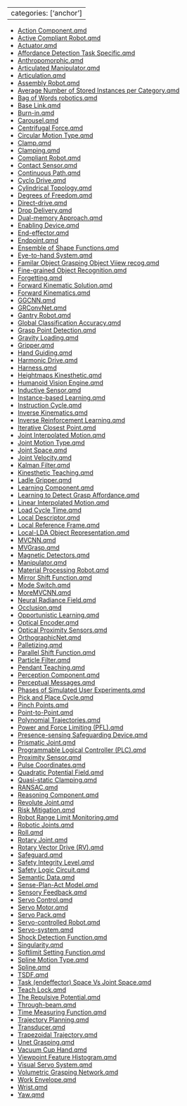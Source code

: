 
---
categories: ['anchor']
---

- [Action Component.qmd](Action%20Component.qmd)
- [Active Compliant Robot.qmd](Active%20Compliant%20Robot.qmd)
- [Actuator.qmd](Actuator.qmd)
- [Affordance Detection Task Specific.qmd](Affordance%20Detection%20Task%20Specific.qmd)
- [Anthropomorphic.qmd](Anthropomorphic.qmd)
- [Articulated Manipulator.qmd](Articulated%20Manipulator.qmd)
- [Articulation.qmd](Articulation.qmd)
- [Assembly Robot.qmd](Assembly%20Robot.qmd)
- [Average Number of Stored Instances per Category.qmd](Average%20Number%20of%20Stored%20Instances%20per%20Category.qmd)
- [Bag of Words robotics.qmd](Bag%20of%20Words%20robotics.qmd)
- [Base Link.qmd](Base%20Link.qmd)
- [Burn-in.qmd](Burn-in.qmd)
- [Carousel.qmd](Carousel.qmd)
- [Centrifugal Force.qmd](Centrifugal%20Force.qmd)
- [Circular Motion Type.qmd](Circular%20Motion%20Type.qmd)
- [Clamp.qmd](Clamp.qmd)
- [Clamping.qmd](Clamping.qmd)
- [Compliant Robot.qmd](Compliant%20Robot.qmd)
- [Contact Sensor.qmd](Contact%20Sensor.qmd)
- [Continuous Path.qmd](Continuous%20Path.qmd)
- [Cyclo Drive.qmd](Cyclo%20Drive.qmd)
- [Cylindrical Topology.qmd](Cylindrical%20Topology.qmd)
- [Degrees of Freedom.qmd](Degrees%20of%20Freedom.qmd)
- [Direct-drive.qmd](Direct-drive.qmd)
- [Drop Delivery.qmd](Drop%20Delivery.qmd)
- [Dual-memory Approach.qmd](Dual-memory%20Approach.qmd)
- [Enabling Device.qmd](Enabling%20Device.qmd)
- [End-effector.qmd](End-effector.qmd)
- [Endpoint.qmd](Endpoint.qmd)
- [Ensemble of Shape Functions.qmd](Ensemble%20of%20Shape%20Functions.qmd)
- [Eye-to-hand System.qmd](Eye-to-hand%20System.qmd)
- [Familar Object Grasping Object Viiew recog.qmd](Familar%20Object%20Grasping%20Object%20Viiew%20recog.qmd)
- [Fine-grained Object Recognition.qmd](Fine-grained%20Object%20Recognition.qmd)
- [Forgetting.qmd](Forgetting.qmd)
- [Forward Kinematic Solution.qmd](Forward%20Kinematic%20Solution.qmd)
- [Forward Kinematics.qmd](Forward%20Kinematics.qmd)
- [GGCNN.qmd](GGCNN.qmd)
- [GRConvNet.qmd](GRConvNet.qmd)
- [Gantry Robot.qmd](Gantry%20Robot.qmd)
- [Global Classification Accuracy.qmd](Global%20Classification%20Accuracy.qmd)
- [Grasp Point Detection.qmd](Grasp%20Point%20Detection.qmd)
- [Gravity Loading.qmd](Gravity%20Loading.qmd)
- [Gripper.qmd](Gripper.qmd)
- [Hand Guiding.qmd](Hand%20Guiding.qmd)
- [Harmonic Drive.qmd](Harmonic%20Drive.qmd)
- [Harness.qmd](Harness.qmd)
- [Heightmaps Kinesthetic.qmd](Heightmaps%20Kinesthetic.qmd)
- [Humanoid Vision Engine.qmd](Humanoid%20Vision%20Engine.qmd)
- [Inductive Sensor.qmd](Inductive%20Sensor.qmd)
- [Instance-based Learning.qmd](Instance-based%20Learning.qmd)
- [Instruction Cycle.qmd](Instruction%20Cycle.qmd)
- [Inverse Kinematics.qmd](Inverse%20Kinematics.qmd)
- [Inverse Reinforcement Learning.qmd](Inverse%20Reinforcement%20Learning.qmd)
- [Iterative Closest Point.qmd](Iterative%20Closest%20Point.qmd)
- [Joint Interpolated Motion.qmd](Joint%20Interpolated%20Motion.qmd)
- [Joint Motion Type.qmd](Joint%20Motion%20Type.qmd)
- [Joint Space.qmd](Joint%20Space.qmd)
- [Joint Velocity.qmd](Joint%20Velocity.qmd)
- [Kalman Filter.qmd](Kalman%20Filter.qmd)
- [Kinesthetic Teaching.qmd](Kinesthetic%20Teaching.qmd)
- [Ladle Gripper.qmd](Ladle%20Gripper.qmd)
- [Learning Component.qmd](Learning%20Component.qmd)
- [Learning to Detect Grasp Affordance.qmd](Learning%20to%20Detect%20Grasp%20Affordance.qmd)
- [Linear Interpolated Motion.qmd](Linear%20Interpolated%20Motion.qmd)
- [Load Cycle Time.qmd](Load%20Cycle%20Time.qmd)
- [Local Descriptor.qmd](Local%20Descriptor.qmd)
- [Local Reference Frame.qmd](Local%20Reference%20Frame.qmd)
- [Local-LDA Object Representation.qmd](Local-LDA%20Object%20Representation.qmd)
- [MVCNN.qmd](MVCNN.qmd)
- [MVGrasp.qmd](MVGrasp.qmd)
- [Magnetic Detectors.qmd](Magnetic%20Detectors.qmd)
- [Manipulator.qmd](Manipulator.qmd)
- [Material Processing Robot.qmd](Material%20Processing%20Robot.qmd)
- [Mirror Shift Function.qmd](Mirror%20Shift%20Function.qmd)
- [Mode Switch.qmd](Mode%20Switch.qmd)
- [MoreMVCNN.qmd](MoreMVCNN.qmd)
- [Neural Radiance Field.qmd](Neural%20Radiance%20Field.qmd)
- [Occlusion.qmd](Occlusion.qmd)
- [Opportunistic Learning.qmd](Opportunistic%20Learning.qmd)
- [Optical Encoder.qmd](Optical%20Encoder.qmd)
- [Optical Proximity Sensors.qmd](Optical%20Proximity%20Sensors.qmd)
- [OrthographicNet.qmd](OrthographicNet.qmd)
- [Palletizing.qmd](Palletizing.qmd)
- [Parallel Shift Function.qmd](Parallel%20Shift%20Function.qmd)
- [Particle Filter.qmd](Particle%20Filter.qmd)
- [Pendant Teaching.qmd](Pendant%20Teaching.qmd)
- [Perception Component.qmd](Perception%20Component.qmd)
- [Perceptual Messages.qmd](Perceptual%20Messages.qmd)
- [Phases of Simulated User Experiments.qmd](Phases%20of%20Simulated%20User%20Experiments.qmd)
- [Pick and Place Cycle.qmd](Pick%20and%20Place%20Cycle.qmd)
- [Pinch Points.qmd](Pinch%20Points.qmd)
- [Point-to-Point.qmd](Point-to-Point.qmd)
- [Polynomial Trajectories.qmd](Polynomial%20Trajectories.qmd)
- [Power and Force Limiting (PFL).qmd](Power%20and%20Force%20Limiting%20(PFL).qmd)
- [Presence-sensing Safeguarding Device.qmd](Presence-sensing%20Safeguarding%20Device.qmd)
- [Prismatic Joint.qmd](Prismatic%20Joint.qmd)
- [Programmable Logical Controller (PLC).qmd](Programmable%20Logical%20Controller%20(PLC).qmd)
- [Proximity Sensor.qmd](Proximity%20Sensor.qmd)
- [Pulse Coordinates.qmd](Pulse%20Coordinates.qmd)
- [Quadratic Potential Field.qmd](Quadratic%20Potential%20Field.qmd)
- [Quasi-static Clamping.qmd](Quasi-static%20Clamping.qmd)
- [RANSAC.qmd](RANSAC.qmd)
- [Reasoning Component.qmd](Reasoning%20Component.qmd)
- [Revolute Joint.qmd](Revolute%20Joint.qmd)
- [Risk Mitigation.qmd](Risk%20Mitigation.qmd)
- [Robot Range Limit Monitoring.qmd](Robot%20Range%20Limit%20Monitoring.qmd)
- [Robotic Joints.qmd](Robotic%20Joints.qmd)
- [Roll.qmd](Roll.qmd)
- [Rotary Joint.qmd](Rotary%20Joint.qmd)
- [Rotary Vector Drive (RV).qmd](Rotary%20Vector%20Drive%20(RV).qmd)
- [Safeguard.qmd](Safeguard.qmd)
- [Safety Integrity Level.qmd](Safety%20Integrity%20Level.qmd)
- [Safety Logic Circuit.qmd](Safety%20Logic%20Circuit.qmd)
- [Semantic Data.qmd](Semantic%20Data.qmd)
- [Sense-Plan-Act Model.qmd](Sense-Plan-Act%20Model.qmd)
- [Sensory Feedback.qmd](Sensory%20Feedback.qmd)
- [Servo Control.qmd](Servo%20Control.qmd)
- [Servo Motor.qmd](Servo%20Motor.qmd)
- [Servo Pack.qmd](Servo%20Pack.qmd)
- [Servo-controlled Robot.qmd](Servo-controlled%20Robot.qmd)
- [Servo-system.qmd](Servo-system.qmd)
- [Shock Detection Function.qmd](Shock%20Detection%20Function.qmd)
- [Singularity.qmd](Singularity.qmd)
- [Softlimit Setting Function.qmd](Softlimit%20Setting%20Function.qmd)
- [Spline Motion Type.qmd](Spline%20Motion%20Type.qmd)
- [Spline.qmd](Spline.qmd)
- [TSDF.qmd](TSDF.qmd)
- [Task (endeffector) Space Vs Joint Space.qmd](Task%20(endeffector)%20Space%20Vs%20Joint%20Space.qmd)
- [Teach Lock.qmd](Teach%20Lock.qmd)
- [The Repulsive Potential.qmd](The%20Repulsive%20Potential.qmd)
- [Through-beam.qmd](Through-beam.qmd)
- [Time Measuring Function.qmd](Time%20Measuring%20Function.qmd)
- [Trajectory Planning.qmd](Trajectory%20Planning.qmd)
- [Transducer.qmd](Transducer.qmd)
- [Trapezoidal Trajectory.qmd](Trapezoidal%20Trajectory.qmd)
- [Unet Grasping.qmd](Unet%20Grasping.qmd)
- [Vacuum Cup Hand.qmd](Vacuum%20Cup%20Hand.qmd)
- [Viewpoint Feature Histogram.qmd](Viewpoint%20Feature%20Histogram.qmd)
- [Visual Servo System.qmd](Visual%20Servo%20System.qmd)
- [Volumetric Grasping Network.qmd](Volumetric%20Grasping%20Network.qmd)
- [Work Envelope.qmd](Work%20Envelope.qmd)
- [Wrist.qmd](Wrist.qmd)
- [Yaw.qmd](Yaw.qmd)
